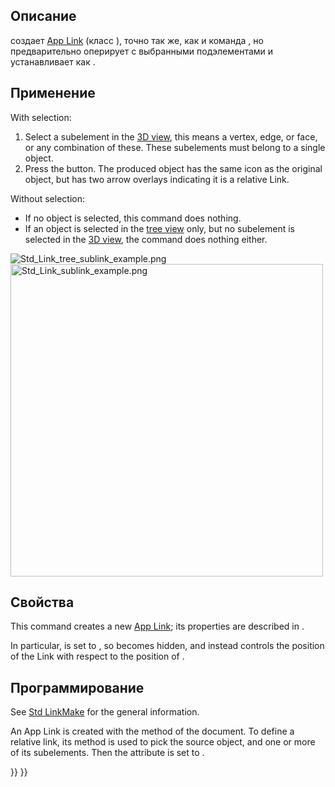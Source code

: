 <languages/>

{{Docnav/ru
|[[Std_LinkMake/ru|Создать ссылку]]
|[[Std_LinkReplace/ru|Заменить ссылкой]]
|[[Std_Base/ru|Стандартные команды и инструменты]]
|IconL=Std_LinkMake.svg
|IconR=Std_LinkReplace.svg
|IconC=Freecad.svg
}}

{{GuiCommand/ru
|Name/ru=Ссылка
|Name=Std_LinkMakeRelative
|MenuLocation=Нет
|Workbenches=Все
|Version=0.19
|SeeAlso=[[Std_Part/ru|Создать деталь]], [[Std_Group/ru|Создать группу]], [[Std_LinkMake/ru|Создать ссылку]]
}}

<span id="Description"></span>
== Описание ==

{{Button|[[File:Std_LinkMakeRelative.svg|16px]] [[Std_LinkMakeRelative/ru|"Сделать доп. ссылку"]]}} создает [[App_Link/ru|App Link]] (класс {{incode|App::Link}}), точно так же, как и команда {{Button|[[File:Std_LinkMake.svg|16px]] [[Std_LinkMake/ru|"Создавть ссылку"]]}}, но предварительно оперирует с выбранными подэлементами и устанавливает {{PropertyData|Link Transform}} как {{TRUE}}.

<span id="Usage"></span>
== Применение ==

With selection:
# Select a subelement in the [[3D_view|3D view]], this means a vertex, edge, or face, or any combination of these. These subelements must belong to a single object.
# Press the {{Button|[[File:Std_LinkMakeRelative.svg|16px]] [[Std_LinkMakeRelative|Make sub-link]]}} button. The produced object has the same icon as the original object, but has two arrow overlays indicating it is a relative Link.

Without selection:
* If no object is selected, this command does nothing.
* If an object is selected in the [[tree_view|tree view]] only, but no subelement is selected in the [[3D_view|3D view]], the command does nothing either.

[[File:Std_Link_tree_sublink_example.png]] [[File:Std_Link_sublink_example.png|500px]]

{{Caption|Original body, and three Links created from the subelements of it, including edges and faces.}}

<span id="Properties"></span>
== Свойства ==

This command creates a new [[App_Link|App Link]]; its properties are described in {{Button|[[File:Std_LinkMake.svg|16px]] [[Std_LinkMake|Std LinkMake]]}}.

In particular, {{PropertyData|Link Transform}} is set to {{TRUE}}, so {{PropertyData|Placement}} becomes hidden, and instead {{PropertyData|Link Placement}} controls the position of the Link with respect to the position of {{PropertyData|Linked Object}}.

<span id="Scripting"></span>
== Программирование ==

See [[Std_LinkMake|Std LinkMake]] for the general information.

An App Link is created with the {{incode|addObject()}} method of the document. To define a relative link, its {{incode|setLink}} method is used to pick the source object, and one or more of its subelements. Then the {{incode|LinkTransform}} attribute is set to {{incode|True}}.

{{Code|code=
import FreeCAD as App

doc = App.newDocument()
body = App.ActiveDocument.addObject("Part::Box", "Box")

obj = App.ActiveDocument.addObject("App::Link", "Link")
obj.setLink(body, '', ['Edge1', 'Edge6', 'Edge7', 'Edge10', 'Face2', 'Face3'])
obj.LinkTransform = True
obj.LinkPlacement.Base = App.Vector(20, 20, 0)
App.ActiveDocument.recompute()
}}


{{Docnav/ru
|[[Std_LinkMake/ru|Создать ссылку]]
|[[Std_LinkReplace/ru|Заменить ссылкой]]
|[[Std_Base/ru|Стандартные команды и инструменты]]
|IconL=Std_LinkMake.svg
|IconR=Std_LinkReplace.svg
|IconC=Freecad.svg
}}

{{Std Base navi{{#translation:}}}}
{{Userdocnavi{{#translation:}}}}
{{clear}}